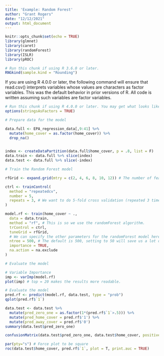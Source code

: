 ```yaml
---
title: 'Example: Random Forest'
author: "Grant Rogers"
date: "12/12/2021"
output: html_document
---
```


```r
knitr::opts_chunk$set(echo = TRUE)
library(glmnet)
library(caret)
library(randomForest)
library(ISLR)
library(pROC)
```

```r
# Run this chunk if using R 3.6.0 or later.
RNGkind(sample.kind = "Rounding")
```

If you are using R 4.0.0 or later, the following command will ensure that read.csv() interprets variables whose values are characters as factor variables. This was the default behavior in prior versions of R. All code is written assuming such variables are factor variables.

```r
# Run this chunk if using R 4.0.0 or later. You may get what looks like an error message. It can be ignored.
options(stringsAsFactors = TRUE)
```


```r
# Prepare data for the model

data.full <- EPA_regression_data[,9:41] %>% 
  mutate(home_cover = as.factor(home_cover)) %>% 
  drop_na()
  

index <- createDataPartition(data.full$home_cover, p = .8, list = F)
data.train <- data.full %>% slice(index)
data.test <- data.full %>% slice(-index)
```


```r
# Train the Random Forest model

rfGrid <- expand.grid(mtry = c(2, 4, 6, 8, 10, 12)) # The number of features to select at each split.

ctrl <- trainControl(
  method = "repeatedcv",
  number = 5,
  repeats = 3, # We want to do 5-fold cross validation (repeated 3 times for robustness)
)

model.rf <- train(home_cover ~ .,
  data = data.train,
  method = "rf", # This is so we use the randomForest algorithm.
  trControl = ctrl,
  tuneGrid = rfGrid,
  # We can specify the other parameters for the randomForest model here if we wish to. If we don't they will take on their default values.
  ntree = 500, # The default is 500, setting to 50 will save us a lot of computation time but may not produce the best results.
  importance = TRUE,
  na.action = na.exclude
)
```


```r
# Evaluate the model

# Variable Importance
imp <- varImp(model.rf)
plot(imp) # top = 20 makes the results more readable.

# Evaluate the model
pred.rf <- predict(model.rf, data.test, type = "prob")
qplot(pred.rf$`1`)

data.test <- data.test %>% 
  mutate(pred_zero_one = as.factor(1*(pred.rf$`1`>.5))) %>% 
  mutate(pred_home_cover = pred.rf$'1') %>% 
  mutate(pred_away_cover = pred.rf$'0')
summary(data.test$pred_zero_one)

confusionMatrix(data.test$pred_zero_one, data.test$home_cover, positive = "1")

par(pty="s") # Force plot to be square
roc(data.test$home_cover, pred.rf$`1`, plot = T, print.auc = TRUE)

```

